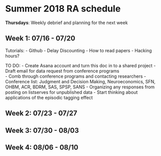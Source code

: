 # Summer 2018 RA schedule

**Thursdays**: Weekly debrief and planning for the next week

## Week 1: 07/16 - 07/20

Tutorials:
- Github
- Delay Discounting
- How to read papers
- Hacking hours?

TO DO:
- Create Asana account and turn this doc in to a shared project
- Draft email for data request from conference programs  
- Comb through conference programs and contacting researchers
    - Conference list: Judgment and Decision Making, Neuroeconomics, SFN, OHBM, ACR, BDRM, SAS, SPSP, SANS
- Organizing any responses from posting on listserves for unpublished data
- Start thinking about applications of the episodic tagging effect    

## Week 2: 07/23 - 07/27

## Week 3: 07/30 - 08/03

## Week 4: 08/06 - 08/10
